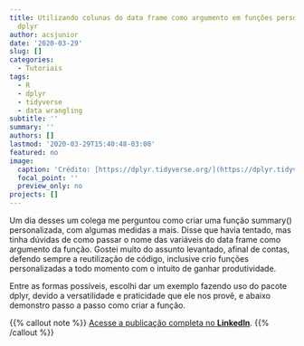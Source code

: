 ```yaml
---
title: Utilizando colunas do data frame como argumento em funções personalizadas com
  dplyr
author: acsjunior
date: '2020-03-29'
slug: []
categories:
  - Tutoriais
tags:
  - R
  - dplyr
  - tidyverse
  - data wrangling
subtitle: ''
summary: ''
authors: []
lastmod: '2020-03-29T15:40:48-03:00'
featured: no
image:
  caption: 'Crédito: [https://dplyr.tidyverse.org/](https://dplyr.tidyverse.org/)'
  focal_point: ''
  preview_only: no
projects: []
---
```


Um dia desses um colega me perguntou como criar uma função summary() personalizada, com algumas medidas a mais. Disse que havia tentado, mas tinha dúvidas de como passar o nome das variáveis do data frame como argumento da função. Gostei muito do assunto levantado, afinal de contas, defendo sempre a reutilização de código, inclusive crio funções personalizadas a todo momento com o intuito de ganhar produtividade.

Entre as formas possíveis, escolhi dar um exemplo fazendo uso do pacote dplyr, devido a versatilidade e praticidade que ele nos provê, e abaixo demonstro passo a passo como criar a função.

{{% callout note %}}
[Acesse a publicação completa no **LinkedIn**](https://www.linkedin.com/pulse/utilizando-colunas-do-data-frame-como-argumento-em-da-silva-júnior/).
{{% /callout %}}

